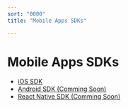 ```yaml
---
sort: "0000"
title: "Mobile Apps SDKs"

---
```



# Mobile Apps SDKs

* [iOS SDK](/docs/sending-data/apps/ios-sdk)
* [Android SDK (Comming Soon)](/docs/sending-data/apps/android-sdk)
* [React Native SDK (Comming Soon)](/docs/sending-data/apps/react-native-sdk)